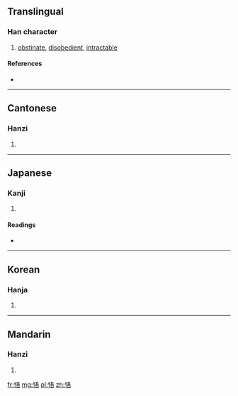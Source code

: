 ==Translingual==

===Han character===
{{Han char|rn=30|rad=口|as=08|sn=11|four=8146<sub>1</sub>|canj=人十一一口 (OJMMR)}}

# [[obstinate]], [[disobedient]], [[intractable]]

====References====
* {{Han ref|kx=0195.090|dkj=03813|dj=0416.090|hdz=10641.120|uh=554E|ud=21838|bh=D4A4|bd=54436}}

----

==Cantonese==

===Hanzi===
{{yue-hanzi|jyut=|y=ng5}}

# {{defn|Cantonese|sort=口08}}

----

==Japanese==

===Kanji===
{{ja-kanji|grade=|rs=口08}}

# {{defn|Japanese|sort=口08}}

====Readings====
* {{ja-readings|on=[[ご]] (go)|kun=[[さからう]] (sakarau), [[あう]] (au), [[ふれる]] (fureru)}}

----

==Korean==

===Hanja===
{{ko-hanja|hangeul=오|rv=o|mr=o}}

# {{defn|Korean|sort=口08}}

----

==Mandarin==

===Hanzi===
{{cmn-hanzi|pin=[[wǔ]] ([[wu3]])|wg=wu<sup>3</sup>}}

# {{defn|Mandarin|sort=口08}}

[[fr:啎]]
[[mg:啎]]
[[pl:啎]]
[[zh:啎]]